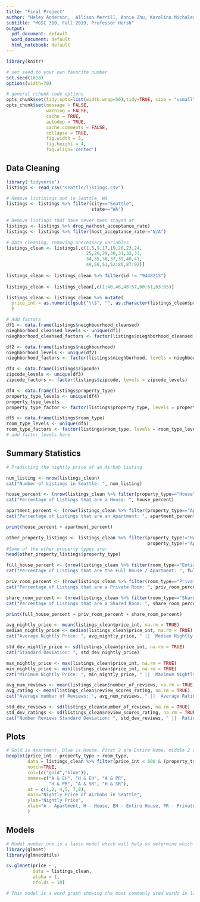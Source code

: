 ```yaml
---
title: "Final Project"
author: "Haley Anderson,  Allison Merrill, Annie Zhu, Karolina Michalewska"
subtitle: "MGSC 310, Fall 2019, Professor Hersh"
output:
  pdf_document: default
  word_document: default
  html_notebook: default
---
```


```r
library(knitr)

# set seed to your own favorite number
set.seed(1818)
options(width=70)

# general rchunk code options
opts_chunk$set(tidy.opts=list(width.wrap=50),tidy=TRUE, size = "vsmall")
opts_chunk$set(message = FALSE,
               warning = FALSE,
               cache = TRUE,
               autodep = TRUE,
               cache.comments = FALSE,
               collapse = TRUE,
               fig.width = 5,  
               fig.height = 4,
               fig.align='center')
```

## Data Cleaning
```r
library('tidyverse')
listings <- read_csv("seattle/listings.csv")

# Remove listinings not in Seattle, WA
listings <- listings %>% filter(city=="Seattle",
                                state=="WA")
                                
# Remove listings that have never been stayed at
listings <- listings %>% drop_na(host_acceptance_rate)
listings <- listings %>% filter(host_acceptance_rate!="N/A")

# Data cleaning, removing unecessary variables 
listings_clean <- listings[,c(1,5,9,17,19,20,23,24,
                              25,26,29,30,31,32,33,
                              34,35,36,37,39,40,41,
                              49,50,51,52:85,87:92)]
                              
listings_clean <- listings_clean %>% filter(id != "9448215")                            
                              
listings_clean <- listings_clean[,c(1:40,46,48:57,60:61,63:65)]

listings_clean <- listings_clean %>% mutate(
  price_int = as.numeric(gsub("\\$", "", as.character(listings_clean$price)))
  )

# Add factors
df1 <- data.frame(listings$neighbourhood_cleansed)
nieghborhood_cleansed_levels <- unique(df1)
nieghborhood_cleansed_factors <- factor(listings$nieghborhood_cleansed, levels = nieghborhood_cleansed_levels)

df2 <- data.frame(listings$neighbourhood)
nieghborhood_levels <- unique(df2)
nieghborhood_factors <- factor(listings$nieghborhood, levels = nieghborhood_levels)

df3 <- data.frame(listings$zipcode)
zipcode_levels <- unique(df3)
zipcode_factors <- factor(listings$zipcode, levels = zipcode_levels)

df4 <- data.frame(listings$property_type)
property_type_levels <- unique(df4)
property_type_levels
property_type_factor <- factor(listings$property_type, levels = property_type_levels)

df5 <- data.frame(listings$room_type)
room_type_levels <- unique(df5)
room_type_factors <- factor(listings$room_type, levels = room_type_levels)
# add factor levels here
```

## Summary Statistics
```r
# Predicting the nightly price of an Airbnb listing

num_listing <- nrow(listings_clean)
cat("Number of Listings in Seattle: ", num_listing)

house_percent <- (nrow(listings_clean %>% filter(property_type=="House")) /  num_listing)
cat("Percentage of Listings that are a House: ", house_percent)

apartment_percent <- (nrow(listings_clean %>% filter(property_type=="Apartment")) /  num_listing)
cat("Percentage of Listings that are an Apartment: ", apartment_percent)

print(house_percent + apartment_percent)

other_property_listings <- listings_clean %>% filter(property_type!="House", 
                                                     property_type!="Apartment")
#Some of the other property types are:
head(other_property_listings$property_type)

full_house_percent <- (nrow(listings_clean %>% filter(room_type=="Entire home/apt")) / num_listing)
cat("Percentage of Listings that are the Full House / Apartment: ", full_house_percent)

priv_room_percent <- (nrow(listings_clean %>% filter(room_type=="Private room")) / num_listing)
cat("Percentage of Listings that are a Private Room: ", priv_room_percent)

share_room_percent <- (nrow(listings_clean %>% filter(room_type=="Shared room")) / num_listing)
cat("Percentage of Listings that are a Shared Room: ", share_room_percent)

print(full_house_percent + priv_room_percent + share_room_percent)

avg_nightly_price <- mean(listings_clean$price_int, na.rm = TRUE)
median_nightly_price <- median(listings_clean$price_int, na.rm = TRUE)
cat("Average Nightly Price: ", avg_nightly_price, " ||  Median Nightly Price: ", median_nightly_price)

std_dev_nightly_price <- sd(listings_clean$price_int, na.rm = TRUE)
cat("Standard Deviation: ", std_dev_nightly_price)

max_nightly_price <- max(listings_clean$price_int, na.rm = TRUE)
min_nightly_price <- min(listings_clean$price_int, na.rm = TRUE)
cat("Minimum Nightly Price: ", min_nightly_price, " ||  Maximum Nightly Price: ", max_nightly_price)

avg_num_reviews <- mean(listings_clean$number_of_reviews, na.rm = TRUE)
avg_rating <- mean(listings_clean$review_scores_rating, na.rm = TRUE)
cat("Average number of Reviews: ", avg_num_reviews, " ||  Average Rating out of 100: ", avg_rating)

std_dev_reviews <- sd(listings_clean$number_of_reviews, na.rm = TRUE)
std_dev_ratings <- sd(listings_clean$review_scores_rating, na.rm = TRUE)
cat("Number Reviews Standard Deviation: ", std_dev_reviews, " ||  Rating Standard Deviation: ", std_dev_ratings)
```

## Plots
```r
# Gold is Apartment, Blue is House. First 2 are Entire Home, middle 2 are private room, final 2 are shared room
boxplot(price_int ~ property_type + room_type, 
        data = listings_clean %>% filter(price_int < 600 & (property_type=="House" | property_type=="Apartment")), 
        notch=TRUE,
        col=(c("gold","blue")),
        names=c("A & EH", "H & EH", "A & PR",
                "H & PR", "A & SR", "H & SR"),
        at = c(1,2, 4,5, 7,8),
        main="Nightly Price of Airbnbs in Seattle", 
        ylab="Nightly Price",
        xlab="A - Apartment, H - House, EH - Entire House, PR - Private Room, SR - Shared Room"
        )
```

## Models
```r
# Model number one is a lasso model which will help us determine which variables are the most important
library(glmnet)
library(glmnetUtils)

cv.glmnet(price ~ ,
          data = listings_clean,
          alpha = 1,
          nfolds = 10) 

# This model is a word graph showing the most commonly used words in listing names
```
